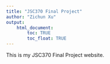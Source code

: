 ```yaml
---
title: "JSC370 Final Project"
author: "Zichun Xu"
output: 
    html_document:
        toc: TRUE
        toc_float: TRUE
---
```


This is my JSC370 Final Project website.